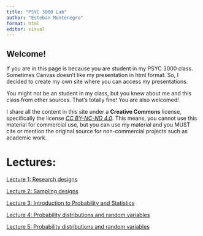 ---
title: "PSYC 3000 Lab"
author: "Esteban Montenegro"
format: html
editor: visual
---

## Welcome!

If you are in this page is because you are student in my PSYC 3000 class. Sometimes Canvas doesn't like my presentation in html format. So, I decided to create my own site where you can access my presentations.

You might not be an student in my class, but you knew about me and this class from other sources. That's totally fine! You are also welcomed!

I share all the content in this site under a **Creative Commons** license, specifically the license [*CC BY-NC-ND 4.0*](https://creativecommons.org/licenses/by-nc-nd/4.0/). This means, 
you cannot use this material for commercial use, but you can use my material
and you MUST cite or mention the original source for non-commercial 
projects such as academic work. 



# Lectures:

[Lecture 1: Research designs](lecture1/ResearchDesigns.qmd#lecture1)


[Lecture 2: Sampling designs](lecture2/Sampling.qmd#lecture2)

[Lecture 3: Introduction to Probability and Statistics](lecture3/introProbAndStats.qmd#lecture3)


[Lecture 4: Probability distributions and random variables](lecture4/Distributions.qmd#lecture4)

[Lecture 5: Probability distributions and random variables](lecture5/centralTendency.qmd#lecture5)


